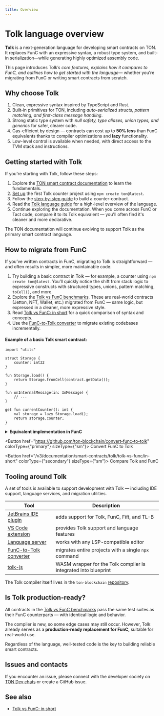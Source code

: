```yaml
---
title: Overview
---
```



# Tolk language overview

**Tolk** is a next-generation language for developing smart contracts on TON. It replaces FunC with an expressive syntax, a robust type system, and built-in serialization—while generating highly optimized assembly code.

This page introduces Tolk’s _core features, explains how it compares to FunC, and outlines how to get started with the language_— whether you're migrating from FunC or writing smart contracts from scratch.

## Why choose Tolk

1. Clean, expressive syntax inspired by TypeScript and Rust.
2. Built-in primitives for TON, including _auto-serialized structs, pattern matching, and first-class message handling_.
3. Strong static type system with _null safety, type aliases, union types, and generics_ for safer, clearer code.
4. Gas-efficient by design — contracts can cost up to **50% less** than FunC equivalents thanks to compiler optimizations and **lazy** functionality.
5. Low-level control is available when needed, with direct access to the TVM stack and instructions.

## Getting started with Tolk

If you're starting with Tolk, follow these steps:

1. Explore the [TON smart contract documentation](/v3/documentation/smart-contracts/overview) to learn the fundamentals.
2. [Set up](https://ton.org/v3/documentation/smart-contracts/tolk/environment-setup.mdx) the first Tolk counter project using
`npm create ton@latest`.
3. Follow the [step-by-step guide](/v3/documentation/smart-contracts/tolk/counter-smart-contract.mdx) to build a counter-contract.
4. Read the [Tolk language guide](/v3/documentation/smart-contracts/tolk/language-guide.mdx) for a high-level overview of the language.
5. Continue exploring the documentation. When you come across FunC or Tact code, compare it to its Tolk equivalent — you'll often find it's cleaner and more declarative.

The TON documentation will continue evolving to support Tolk as the primary smart contract language.

## How to migrate from FunC

If you’ve written contracts in FunC, migrating to Tolk is straightforward — and often results in simpler, more maintainable code.

1. Try building a basic contract in Tolk — for example, a counter using `npm create ton@latest`. You’ll quickly notice the shift from stack logic to expressive constructs with structured types, unions, pattern matching, `toCell()`, and more.
2. Explore the [Tolk vs FunC benchmarks](https://github.com/ton-blockchain/tolk-bench). These are real-world contracts (Jetton, NFT, Wallet, etc.) migrated from FunC — same logic, but expressed in a cleaner, more expressive style.
3. Read [Tolk vs FunC: in short](/v3/documentation/smart-contracts/tolk/tolk-vs-func/in-short) for a quick comparison of syntax and concepts.
4. Use the [FunC-to-Tolk converter](https://github.com/ton-blockchain/convert-func-to-tolk) to migrate existing codebases incrementally.

#### Example of a basic Tolk smart contract:

```tolk
import "utils"

struct Storage {
    counter: int32
}

fun Storage.load() {
    return Storage.fromCell(contract.getData());
}

fun onInternalMessage(in: InMessage) {
    // ...
}

get fun currentCounter(): int {
    val storage = lazy Storage.load();
    return storage.counter;
}
```

<details>
  <summary><b>Equivalent implementation in FunC</b></summary>

  ```func
  #include "utils.fc";

  global int ctx_counter;

  int load_data() impure {
    slice cs = get_data().begin_parse();
    ctx_counter = cs~load_uint(32);
  }

  () recv_internal(int msg_value, cell msg_full, slice msg_body) impure {
    slice cs = msg_full.begin_parse();
    int flags = cs.load_uint(4);
    if (flags & 1) {
      return ();
    }
    ...
  }

  int currentCounter() method_id {
    load_data(); ;; fills global variables
    return ctx_counter;
  }
  ```
</details>

<Button href="https://github.com/ton-blockchain/convert-func-to-tolk" colorType={"primary"} sizeType={"sm"}>
  Convert FunC to Tolk
</Button>

<Button href="/v3/documentation/smart-contracts/tolk/tolk-vs-func/in-short" colorType={"secondary"} sizeType={"sm"}>
  Compare Tolk and FunC
</Button>


## Tooling around Tolk

A set of tools is available to support development with Tolk — including IDE support, language services, and migration utilities.

<table style={{ width: "100%", tableLayout: "fixed" }}>
  <thead>
  <tr>
    <th style={{ width: "32%" }}>Tool</th>
    <th style={{ width: "68%" }}>Description</th>
  </tr>
  </thead>
  <tbody>
  <tr>
    <td><a href="https://github.com/ton-blockchain/intellij-ton">JetBrains IDE plugin</a></td>
    <td>adds support for Tolk, FunC, Fift, and TL-B</td>
  </tr>
  <tr>
    <td><a href="https://github.com/ton-blockchain/ton-language-server">VS Code extension</a></td>
    <td>provides Tolk support and language features</td>
  </tr>
  <tr>
    <td><a href="https://github.com/ton-blockchain/ton-language-server">Language server</a></td>
    <td>works with any LSP-compatible editor</td>
  </tr>
  <tr>
    <td><a href="https://github.com/ton-blockchain/convert-func-to-tolk">FunC-to-Tolk converter</a></td>
    <td>migrates entire projects with a single <code>npx</code> command</td>
  </tr>
  <tr>
    <td><a href="https://github.com/ton-blockchain/tolk-js">tolk-js</a></td>
    <td>WASM wrapper for the Tolk compiler is integrated into blueprint</td>
  </tr>
  </tbody>
</table>

The Tolk compiler itself lives in the `ton-blockchain` [repository](https://github.com/ton-blockchain/ton).


## Is Tolk production-ready?

All contracts in the [Tolk vs FunC benchmarks](https://github.com/ton-blockchain/tolk-bench) pass the same test suites as their FunC counterparts — with identical logic and behavior.

The compiler is new, so some edge cases may still occur. However, Tolk already serves as a **production-ready replacement for FunC**, suitable for real-world use.

Regardless of the language, well-tested code is the key to building reliable smart contracts.

## Issues and contacts

If you encounter an issue, please connect with the developer society on [TON Dev chats](https://t.me/addlist/1r5Vcb8eljk5Yzcy) or create a GitHub issue.

## See also

- [Tolk vs FunC: in short](/v3/documentation/smart-contracts/tolk/tolk-vs-func/in-short)

<Feedback />
